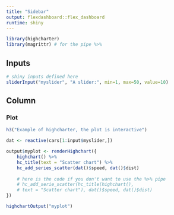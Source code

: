 ```yaml
---
title: "Sidebar"
output: flexdashboard::flex_dashboard
runtime: shiny
---
```


```r
library(highcharter)
library(magrittr) # for the pipe %>%
```


Inputs {.sidebar}
-------------------------------------

```r
# shiny inputs defined here
sliderInput("myslider", "A slider:", min=1, max=50, value=10)
```
 
Column
-------------------------------------
    
### Plot
    
```r
h3("Example of highcharter, the plot is interactive")

dat <- reactive(cars[1:input$myslider,])

output$myplot <- renderHighchart({
    highchart() %>% 
    hc_title(text = "Scatter chart") %>% 
    hc_add_series_scatter(dat()$speed, dat()$dist)
    
    # here is the code if you don't want to use the %>% pipe
    # hc_add_serie_scatter(hc_title(highchart(), 
    # text = "Scatter chart"), dat()$speed, dat()$dist)
})

highchartOutput("myplot")
```
    